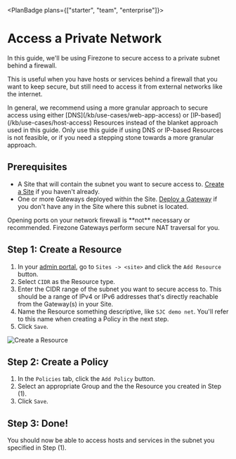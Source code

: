 
<PlanBadge plans={["starter", "team", "enterprise"]}>

# Access a Private Network

</PlanBadge>

In this guide, we'll be using Firezone to secure access to a private subnet
behind a firewall.

This is useful when you have hosts or services behind a firewall that you want
to keep secure, but still need to access it from external networks like the
internet.

<Alert color="warning">
  In general, we recommend using a more granular approach to secure access using
  either [DNS](/kb/use-cases/web-app-access) or
  [IP-based](/kb/use-cases/host-access) Resources instead of the blanket
  approach used in this guide. Only use this guide if using DNS
  or IP-based Resources is not feasible, or if you need a stepping stone towards a more granular approach.
</Alert>

## Prerequisites

- A Site that will contain the subnet you want to secure access to.
  [Create a Site](/kb/deploy/sites) if you haven't already.
- One or more Gateways deployed within the Site.
  [Deploy a Gateway](/kb/deploy/gateways) if you don't have any in the Site
  where this subnet is located.

<Alert color="warning">
  Opening ports on your network firewall is **not** necessary or recommended.
  Firezone Gateways perform secure NAT traversal for you.
</Alert>

## Step 1: Create a Resource

1. In your [admin portal](https://app.firezone.dev), go to `Sites -> <site>` and
   click the `Add Resource` button.
1. Select `CIDR` as the Resource type.
1. Enter the CIDR range of the subnet you want to secure access to. This should
   be a range of IPv4 or IPv6 addresses that's directly reachable from the
   Gateway(s) in your Site.
1. Name the Resource something descriptive, like `SJC demo net`. You'll refer to
   this name when creating a Policy in the next step.
1. Click `Save`.

<Link
  href="/images/kb/use-cases/private-network-access/step1.png"
  target="_blank"
  rel="nofollow"
>
  <Image
    src="/images/kb/use-cases/private-network-access/step1.png"
    alt="Create a Resource"
    width={1200}
    height={1200}
  />
</Link>

## Step 2: Create a Policy

1. In the `Policies` tab, click the `Add Policy` button.
1. Select an appropriate Group and the the Resource you created in Step (1).
1. Click `Save`.

## Step 3: Done!

You should now be able to access hosts and services in the subnet you specified
in Step (1).

<SupportOptions />
